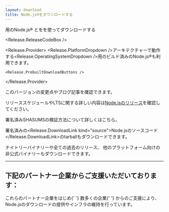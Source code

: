 ```yaml
---
layout: download
title: Node.js®をダウンロードする
---
```


<section>
  <Release.OperatingSystemDropdown />用のNode.js® <Release.VersionDropdown />と<Release.PackageManagerDropdown />を<Release.InstallationMethodDropdown />を使ってダウンロードする

<Release.ReleaseCodeBox />

  <Release.Provider>
    <Release.PlatformDropdown />アーキテクチャーで動作する<Release.OperatingSystemDropdown />用のビルド済みのNode.js®も利用できます。

    <Release.PrebuiltDownloadButtons />

  </Release.Provider>
</section>

<section>
  このバージョンの<Release.ChangelogLink>変更点</Release.ChangelogLink>や<Release.BlogPostLink>ブログ記事</Release.BlogPostLink>を確認できます。

リリーススケジュールやLTSに関する詳しい内容は[Node.jsのリリース](/about/previous-releases)を確認してください。

署名済みSHASUMSの<LinkWithArrow href="https://github.com/nodejs/node#verifying-binaries">検証方法</LinkWithArrow>について詳しくはこちら。

署名済みの<Release.DownloadLink kind="source">Node.jsのソースコード</Release.DownloadLink>のtarballもダウンロードできます。

  <LinkWithArrow href="https://nodejs.org/download/nightly/">ナイトリーバイナリー</LinkWithArrow>や全ての<Link href="/download/archive/current">過去のリリース</Link>、
  他のプラットフォーム向けの<LinkWithArrow href="https://unofficial-builds.nodejs.org/download/">非公式バイナリー</LinkWithArrow>もダウンロードできます。
</section>

---

<section className="mt-3">
  <h2 className="text-center">下記のパートナー企業からご支援いただいております：</h2>

<span className="text-center">
  これらのパートナー企業をはじめ{' '}
  <Link href="/about/partners">数多くの企業</Link>{' '}
  からのご支援により、Node.jsのダウンロードの提供やインフラの維持を行っています。
</span>

  <div className="mt-4">
    <PartnersLogoList categories="infrastructure" />
  </div>
</section>

